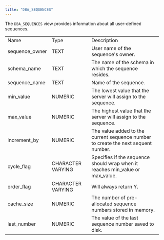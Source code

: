 ```yaml
---
title: "DBA_SEQUENCES"
---
```


<div id="dba_sequences" class="registered_link"></div>

The `DBA_SEQUENCES` view provides information about all user-defined sequences.

|                |                   |                                                                                   |
| -------------- | ----------------- | --------------------------------------------------------------------------------- |
| Name           | Type              | Description                                                                       |
| sequence_owner | TEXT              | User name of the sequence's owner.                                                |
| schema_name    | TEXT              | The name of the schema in which the sequence resides.                             |
| sequence_name  | TEXT              | Name of the sequence.                                                             |
| min_value      | NUMERIC           | The lowest value that the server will assign to the sequence.                     |
| max_value      | NUMERIC           | The highest value that the server will assign to the sequence.                    |
| increment_by   | NUMERIC           | The value added to the current sequence number to create the next sequent number. |
| cycle_flag     | CHARACTER VARYING | Specifies if the sequence should wrap when it reaches min_value or max_value.     |
| order_flag     | CHARACTER VARYING | Will always return Y.                                                             |
| cache_size     | NUMERIC           | The number of pre-allocated sequence numbers stored in memory.                    |
| last_number    | NUMERIC           | The value of the last sequence number saved to disk.                              |

